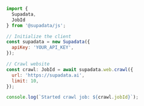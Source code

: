 ```js Node
import {
  Supadata,
  JobId
} from '@supadata/js';

// Initialize the client
const supadata = new Supadata({
  apiKey: 'YOUR_API_KEY',
});

// Crawl website
const crawl: JobId = await supadata.web.crawl({
  url: 'https://supadata.ai',
  limit: 10,
});

console.log(`Started crawl job: ${crawl.jobId}`);
```